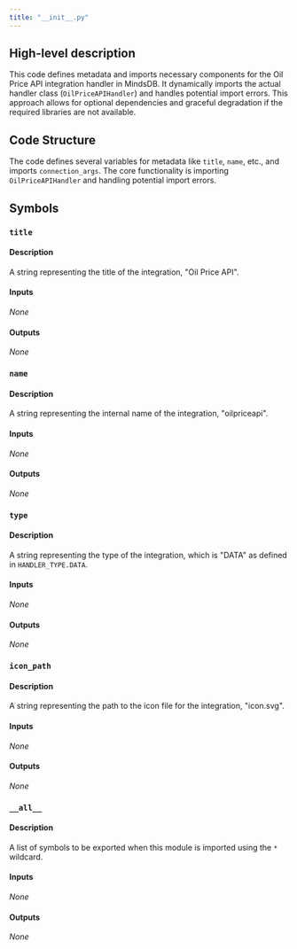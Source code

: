 ```yaml
---
title: "__init__.py"
---
```


## High-level description
This code defines metadata and imports necessary components for the Oil Price API integration handler in MindsDB. It dynamically imports the actual handler class (`OilPriceAPIHandler`) and handles potential import errors. This approach allows for optional dependencies and graceful degradation if the required libraries are not available.

## Code Structure
The code defines several variables for metadata like `title`, `name`, etc., and imports `connection_args`. The core functionality is importing `OilPriceAPIHandler` and handling potential import errors. 

## Symbols
### `title`
#### Description
A string representing the title of the integration, "Oil Price API".

#### Inputs
_None_

#### Outputs
_None_

### `name`
#### Description
A string representing the internal name of the integration, "oilpriceapi".

#### Inputs
_None_

#### Outputs
_None_

### `type`
#### Description
A string representing the type of the integration, which is "DATA" as defined in `HANDLER_TYPE.DATA`.

#### Inputs
_None_

#### Outputs
_None_

### `icon_path`
#### Description
A string representing the path to the icon file for the integration, "icon.svg".

#### Inputs
_None_

#### Outputs
_None_

### `__all__`
#### Description
A list of symbols to be exported when this module is imported using the `*` wildcard.

#### Inputs
_None_

#### Outputs
_None_

